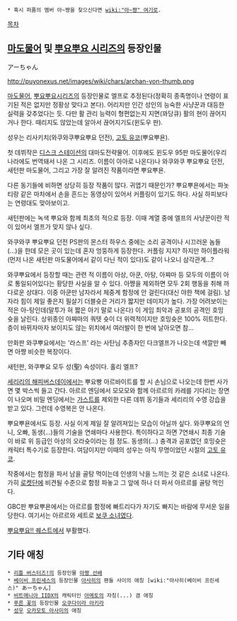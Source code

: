  * 혹시 퍼퓸의 멤버 아~쨩을 찾으신다면 [[wiki:"아~쨩" 여기로]].

[[목차]]
== [[마도물어]] 및 [[뿌요뿌요 시리즈]]의 등장인물 ==
アーちゃん

http://puyonexus.net/images/wiki/chars/archan-yon-thumb.png

[[마도물어]], [[뿌요뿌요]]시리즈의 등장인물로 엘프로 추정된다(정확히 종족명이나 연령이 표기된 적은 없지만 정황상 맞다고 본다). 어리지만 인간 성인의 능숙한 사냥꾼과 대등한 실력을 갖추었다는 듯. 다만 활 관리 능력이 형편없는지 지면(꽈당큐) 활의 현이 끊어지거나 한다. 때리지도 않았는데 알아서 끊어지기도(윈도우 판).

성우는 리사키치(와쿠와쿠뿌요뿌요 던전), [[고토 유코]](뿌요뿌욘).

첫 데뷔작은 [[디스크 스테이션]]의 대마도전략물어. 이후에도 윈도우 95판 마도물어(우리나라에도 번역돼서 나온 그 시리즈. 이름이 아아로 나온다)나 와쿠와쿠 뿌요뿌요 던전, 새턴판 마도물어, 그리고 가장 잘 알려진 작품이라면 뿌요뿌욘.

다른 동기들에 비하면 상당히 등장 작품이 많다. 귀엽기 때문인가? 뿌요뿌욘에서는 파놋티랑 같은 마차에서 손을 흔드는 동영상이 있어서 커플링이 있기도 하다. 사실 하피보다는 연령대도 맞아보이고.

새턴판에는 녹색 뿌요와 함께 최초의 적으로 등장. 이때 계열 중에 엘프의 사냥꾼이란 적이 있어서 엘프가 맞지 않나 싶다.

와쿠와쿠 뿌요뿌요 던전 PS판의 몬스터 하우스 중에는 소리 공격이나 시끄러운 놈들(...)을 한데 모은 곳이 있는데 혼자 엉뚱하게 등장한다. 커플링 지지? 하지만 하이플라워(먼저 나온 새턴판 마도물어에서 같이 다닌 적이 있다)도 같이 나오니 삼각관계...?

와쿠뿌요에서 등장할 때는 관련 적 이름이 아상, 아쿤, 아탕, 아쨔마 등 모두의 이름이 아로 통일되어있다는 황당한 사실을 알 수 있다. 아쨩을 제외하면 모두 2회 행동을 취해 까다로운 상대다. 이중 아쿤만 남자라서 체중계 함정에 안 걸린다(대신 야한 책에 걸림). 남자라 힘이 제일 좋은지 필살기 더블슛은 거리가 짧지만 데미지가 높다. 가장 어려보이는 적은 아-탕인데(말투가 혀 짧은 아기 말로 나온다) 이 게임 최악과 공포의 공격인 호밍 슛을 날린다. 상위종인 아쨔마의 쿼텟 슛이 더 위력적이지만 호밍슛은 100% 히트한다. 층이 바뀌자마자 보이지도 않는 위치에서 여러발이 한 번에 날아오면 참...

만화판 와쿠뿌요에서는 '라스프' 라는 사탄님 추종자인 다크엘프가 나오는데 색깔만 빼면 아쨩 비슷한 복장이다.

새턴판, 와쿠뿌요 모두 성(聖) 속성이다. 홀리 엘프?

[[세리리의 해피버스데이]]에서는 뿌요빵 아르바이트를 할 시 손님으로 나오는데 한번 사가면 몇 박스씩 들고 간다. 아르르 엔딩에서 모모모와 함께 아르르의 카레를 기다리는 장면이 나오며 비밀 엔딩에서는 [[가스트]]를 제외한 다른 데뷔 동기들과 세리리의 수영 강습을 받고 있다. 그런데 수영복은 안 나온다.

뿌요뿌욘에서도 등장. 사실 이게 제일 잘 알려져있는 모습이 아닐까 싶다. 와쿠뿌요의 언니, 오빠, 동생(...)들의 기술을 연쇄마다 사용한다. 특이하다고 하면 7연쇄시 최종 기술이 바로 위 등급인 아상의 오라슛이라는 점 정도. 동생의(...) 충격과 공포였던 호밍슛은 캐릭터 특수기로 등장한다. 여담이지만 이때의 성우는 아직 무명이었던 시절의 [[고토 유코]].

작중에서는 함정을 파서 남을 골탕 먹이는데 인생의 낙을 느끼는 것 같은 소녀로 나온다. 가히 [[로켓단]]에 비견될 수준으로 함정 파놓고 그 앞에 하나 더 파서 아르르를 골탕 먹인다. 

GBC판 뿌요뿌욘에서는 아르르를 함정에 빠트리다가 자기도 빠지는 바람에 무서운 일을 당한다. 여기서는 아르르와 세트로 [[보쿠 소녀]]였다.

[[뿌요뿌요!! 퀘스트]]에서 부활했다.
== 기타 애칭 ==
 * [[리틀 버스터즈!]]의 등장인물 [[아짱 선배]]
 * [[베이비 프린세스]]의 등장인물 [[아사히]]의 팬들 사이의 애칭 [wiki:"아사히(베이비 프린세스)" あーちゃん]
 * [[비트매니아 IIDX]]의 캐릭터인 [[아메토]]의 자칭(...) 겸 애칭
 * [[푸른 꽃]]의 등장인물 [[오쿠다이라 아키라]]
 * [[성우]] [[오카모토 아사미]]의 애칭
